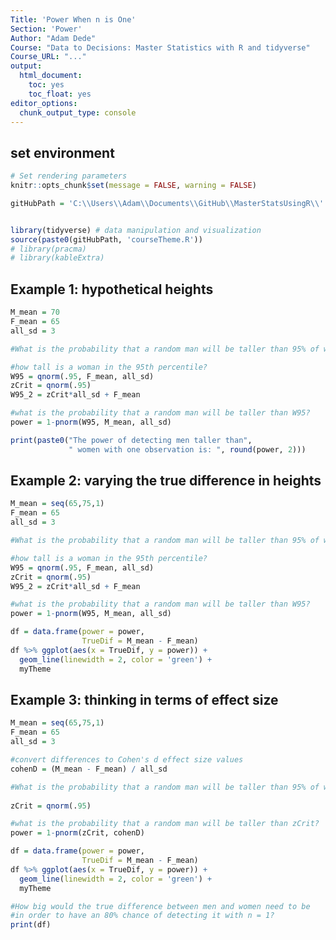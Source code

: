 ```yaml
---
Title: 'Power When n is One'
Section: 'Power'
Author: "Adam Dede"
Course: "Data to Decisions: Master Statistics with R and tidyverse"
Course_URL: "..." 
output:
  html_document:
    toc: yes
    toc_float: yes
editor_options:
  chunk_output_type: console
---
```



## set environment

```r

# Set rendering parameters
knitr::opts_chunk$set(message = FALSE, warning = FALSE)

gitHubPath = 'C:\\Users\\Adam\\Documents\\GitHub\\MasterStatsUsingR\\'


library(tidyverse) # data manipulation and visualization
source(paste0(gitHubPath, 'courseTheme.R'))
# library(pracma)
# library(kableExtra)

```

## Example 1: hypothetical heights 

```r

M_mean = 70
F_mean = 65
all_sd = 3

#What is the probability that a random man will be taller than 95% of women?

#how tall is a woman in the 95th percentile? 
W95 = qnorm(.95, F_mean, all_sd)
zCrit = qnorm(.95)
W95_2 = zCrit*all_sd + F_mean

#what is the probability that a random man will be taller than W95? 
power = 1-pnorm(W95, M_mean, all_sd)

print(paste0("The power of detecting men taller than",
             " women with one observation is: ", round(power, 2)))

```

## Example 2: varying the true difference in heights

```r

M_mean = seq(65,75,1)
F_mean = 65
all_sd = 3

#What is the probability that a random man will be taller than 95% of women?

#how tall is a woman in the 95th percentile? 
W95 = qnorm(.95, F_mean, all_sd)
zCrit = qnorm(.95)
W95_2 = zCrit*all_sd + F_mean

#what is the probability that a random man will be taller than W95? 
power = 1-pnorm(W95, M_mean, all_sd)

df = data.frame(power = power,
                TrueDif = M_mean - F_mean)
df %>% ggplot(aes(x = TrueDif, y = power)) + 
  geom_line(linewidth = 2, color = 'green') + 
  myTheme 


```

## Example 3: thinking in terms of effect size

```r

M_mean = seq(65,75,1)
F_mean = 65
all_sd = 3

#convert differences to Cohen's d effect size values
cohenD = (M_mean - F_mean) / all_sd

#What is the probability that a random man will be taller than 95% of women?
 
zCrit = qnorm(.95)

#what is the probability that a random man will be taller than zCrit? 
power = 1-pnorm(zCrit, cohenD)

df = data.frame(power = power,
                TrueDif = M_mean - F_mean)
df %>% ggplot(aes(x = TrueDif, y = power)) + 
  geom_line(linewidth = 2, color = 'green') + 
  myTheme 

#How big would the true difference between men and women need to be 
#in order to have an 80% chance of detecting it with n = 1? 
print(df)

```


